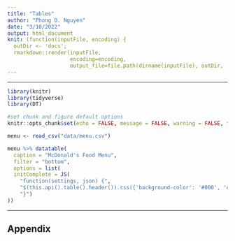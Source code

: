 ```yaml
---
title: "Tables"
author: "Phong D. Nguyen"
date: "3/10/2022"
output: html_document
knit: (function(inputFile, encoding) {
  outDir <- 'docs';
  rmarkdown::render(inputFile, 
                    encoding=encoding,
                    output_file=file.path(dirname(inputFile), outDir, 'index.html'))})
---
```


<hr/>

```r
library(knitr)
library(tidyverse)
library(DT)

#set chunk and figure default options
knitr::opts_chunk$set(echo = FALSE, message = FALSE, warning = FALSE, tidy = TRUE)
```

```r
menu <- read_csv("data/menu.csv")

menu %>% datatable(
  caption = "McDonald's Food Menu", 
  filter = "bottom",
  options = list(
  initComplete = JS(
    "function(settings, json) {",
    "$(this.api().table().header()).css({'background-color': '#000', 'color': '#fff'});",
    "}")
))
```


<hr/>

## Appendix

```r
```